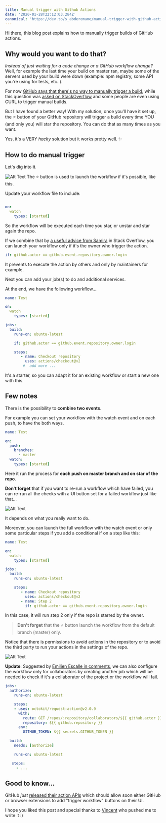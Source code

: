 ```yaml
---
title: Manual trigger with Github Actions
date: '2020-01-28T22:12:03.284Z'
canonical: 'https://dev.to/s_abderemane/manual-trigger-with-github-actions-279e'
---
```


Hi there, this blog post explains how to manually trigger builds of GitHub actions.

## Why would you want to do that?

_Instead of just waiting for a code change or a GitHub workflow change?_ Well, for example the last time your build on master ran, maybe some of the servers used by your build were down (example: npm registry, some API you're using for tests, etc..).

For now [GitHub says that there's no way to manually trigger a build](https://github.community/t5/GitHub-Actions/GitHub-Actions-Manual-Trigger-Approvals/td-p/31504), while this question was [asked on StackOverflow](https://stackoverflow.com/q/58933155/7087644) and some people are even using CURL to trigger manual builds.

But I have found a better way! With my solution, once you'll have it set up, the ⭐️ button of your GitHub repository will trigger a build every time YOU (and only you) will star the repository.
You can do that as many times as you want.

Yes, it's a VERY _hacky_ solution but it works pretty well. ✨

## How to do manual trigger

Let's dig into it.

![Alt Text](https://dev-to-uploads.s3.amazonaws.com/i/6oqnfhr50mczsodhp57c.gif)
The ⭐️ button is used to launch the workflow if it's possible, like this.

Update your workflow file to include:

```yaml

on:
  watch
    types: [started]

```

So the workflow will be executed each time you star, or unstar and star again the repo.

If we combine that by [a useful advice from Samira](https://stackoverflow.com/a/58965362) in Stack Overflow, you can launch your workflow only if it's the owner who trigger the action.

```yaml
if: github.actor == github.event.repository.owner.login
```

It prevents to execute the action by others and only by maintainers for example.

Next you can add your job(s) to do and additional services.

At the end, we have the following workflow...

```yaml
name: Test

on:
  watch
    types: [started]

jobs:
  build:
    runs-on: ubuntu-latest

    if: github.actor == github.event.repository.owner.login

    steps:
       - name: Checkout repository
         uses: actions/checkout@v2
        #  add more ...
```

It's a starter, so you can adapt it for an existing workflow or start a new one with this.

## Few notes

There is the possibility to **combine two events**.

For example you can set your workflow with the watch event and on each push, to have the both ways.

```yaml
name: Test

on:
  push:
    branches:
      - master
  watch:
    types: [started]
```

Here it run the process for **each push on master branch and on star of the repo**.

**Don't forget** that if you want to re-run a workflow which have failed,
you can re-run all the checks with a UI button set for a failed workflow just like that...

![Alt Text](https://thepracticaldev.s3.amazonaws.com/i/jm4zi3ccyfze9eyndk6g.png)

It depends on what you really want to do.

Moreover, you can launch the full workflow with the watch event or only some particular steps if you add a conditional if on a step like this:

```yaml
name: Test

on:
  watch
    types: [started]

jobs:
  build:
    runs-on: ubuntu-latest

    steps:
       - name: Checkout repository
         uses: actions/checkout@v2
       - name: Step 2
         if: github.actor == github.event.repository.owner.login

```

In this case, it will run step 2 only if the repo is starred by the owner.

> **Don't forget** that the ⭐️ button launch the workflow from the default branch (master) only.

Notice that there is permissions to avoid actions in the repository or to avoid the third party to run your actions in the settings of the repo.

![Alt Text](https://thepracticaldev.s3.amazonaws.com/i/r40qoujp9qt08tz9lmyo.png)

**Update**: Suggested by [Emilien Escalle in comments](https:/dev.to/neilime/comment/nipi), we can also configure the workflow only for collaborators by creating another job which will be needed to check if it's a collaborator of the project or the workflow will fail.

```yaml
jobs:
  authorize:
    runs-on: ubuntu-latest

    steps:
    - uses: octokit/request-action@v2.0.0
      with:
        route: GET /repos/:repository/collaborators/${{ github.actor }}
        repository: ${{ github.repository }}
      env:
        GITHUB_TOKEN: ${{ secrets.GITHUB_TOKEN }}

  build:
    needs: [authorize]

    runs-on: ubuntu-latest

   steps:
     - ...

```

## Good to know...

GitHub _just_ [released their action APIs](https://github.blog/changelog/2020-01-27-github-actions-api-beta/) which should allow soon either GitHub or browser extensions to add "trigger workflow" buttons on their UI.

I hope you liked this post and special thanks to [Vincent](https://dev.to/vvo) who pushed me to write it :)
